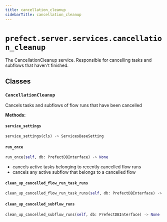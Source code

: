 ```yaml
---
title: cancellation_cleanup
sidebarTitle: cancellation_cleanup
---
```


# `prefect.server.services.cancellation_cleanup`



The CancellationCleanup service. Responsible for cancelling tasks and subflows that haven't finished.


## Classes

### `CancellationCleanup` <sup><a href="https://github.com/prefecthq/prefect/blob/main/src/prefect/server/services/cancellation_cleanup.py#L26" target="_blank"><Icon icon="github" style="width: 14px; height: 14px;" /></a></sup>


Cancels tasks and subflows of flow runs that have been cancelled


**Methods:**

#### `service_settings` <sup><a href="https://github.com/prefecthq/prefect/blob/main/src/prefect/server/services/cancellation_cleanup.py#L32" target="_blank"><Icon icon="github" style="width: 14px; height: 14px;" /></a></sup>

```python
service_settings(cls) -> ServicesBaseSetting
```

#### `run_once` <sup><a href="https://github.com/prefecthq/prefect/blob/main/src/prefect/server/services/cancellation_cleanup.py#L46" target="_blank"><Icon icon="github" style="width: 14px; height: 14px;" /></a></sup>

```python
run_once(self, db: PrefectDBInterface) -> None
```

- cancels active tasks belonging to recently cancelled flow runs
- cancels any active subflow that belongs to a cancelled flow


#### `clean_up_cancelled_flow_run_task_runs` <sup><a href="https://github.com/prefecthq/prefect/blob/main/src/prefect/server/services/cancellation_cleanup.py#L59" target="_blank"><Icon icon="github" style="width: 14px; height: 14px;" /></a></sup>

```python
clean_up_cancelled_flow_run_task_runs(self, db: PrefectDBInterface) -> None
```

#### `clean_up_cancelled_subflow_runs` <sup><a href="https://github.com/prefecthq/prefect/blob/main/src/prefect/server/services/cancellation_cleanup.py#L88" target="_blank"><Icon icon="github" style="width: 14px; height: 14px;" /></a></sup>

```python
clean_up_cancelled_subflow_runs(self, db: PrefectDBInterface) -> None
```
